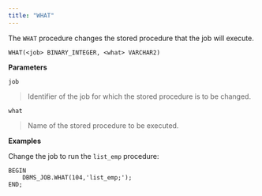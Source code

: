```yaml
---
title: "WHAT"
---
```


The `WHAT` procedure changes the stored procedure that the job will execute.

```text
WHAT(<job> BINARY_INTEGER, <what> VARCHAR2)
```

**Parameters**

`job`

> Identifier of the job for which the stored procedure is to be changed.

`what`

> Name of the stored procedure to be executed.

**Examples**

Change the job to run the `list_emp` procedure:

```text
BEGIN
    DBMS_JOB.WHAT(104,'list_emp;');
END;
```
